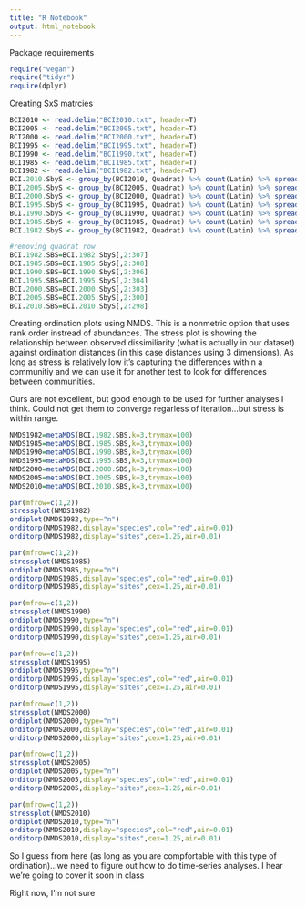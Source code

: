 ```yaml
---
title: "R Notebook"
output: html_notebook
---
```


Package requirements

```r
require("vegan") 
require("tidyr")
require(dplyr)
```

Creating SxS matrcies

```r

BCI2010 <- read.delim("BCI2010.txt", header=T)
BCI2005 <- read.delim("BCI2005.txt", header=T)
BCI2000 <- read.delim("BCI2000.txt", header=T)
BCI1995 <- read.delim("BCI1995.txt", header=T)
BCI1990 <- read.delim("BCI1990.txt", header=T)
BCI1985 <- read.delim("BCI1985.txt", header=T)
BCI1982 <- read.delim("BCI1982.txt", header=T)
BCI.2010.SbyS <- group_by(BCI2010, Quadrat) %>% count(Latin) %>% spread(key=Latin, value=n , fill=0)
BCI.2005.SbyS <- group_by(BCI2005, Quadrat) %>% count(Latin) %>% spread(key=Latin, value=n , fill=0)
BCI.2000.SbyS <- group_by(BCI2000, Quadrat) %>% count(Latin) %>% spread(key=Latin, value=n , fill=0)
BCI.1995.SbyS <- group_by(BCI1995, Quadrat) %>% count(Latin) %>% spread(key=Latin, value=n , fill=0)
BCI.1990.SbyS <- group_by(BCI1990, Quadrat) %>% count(Latin) %>% spread(key=Latin, value=n , fill=0)
BCI.1985.SbyS <- group_by(BCI1985, Quadrat) %>% count(Latin) %>% spread(key=Latin, value=n , fill=0)
BCI.1982.SbyS <- group_by(BCI1982, Quadrat) %>% count(Latin) %>% spread(key=Latin, value=n , fill=0)

#removing quadrat row
BCI.1982.SBS=BCI.1982.SbyS[,2:307]
BCI.1985.SBS=BCI.1985.SbyS[,2:308]
BCI.1990.SBS=BCI.1990.SbyS[,2:306]
BCI.1995.SBS=BCI.1995.SbyS[,2:304]
BCI.2000.SBS=BCI.2000.SbyS[,2:303]
BCI.2005.SBS=BCI.2005.SbyS[,2:300]
BCI.2010.SBS=BCI.2010.SbyS[,2:298]
```

Creating ordination plots using NMDS.  This is a nonmetric option that uses rank order instread of abundances.  The stress plot is showing the relationship between observed dissimiliarity (what is actually in our dataset) against ordination distances (in this case distances using 3 dimensions).  As long as stress is relatively low it's capturing the differences within a communitiy and we can use it for another test to look for differences between communities.

Ours are not excellent, but good enough to be used for further analyses I think.  Could not get them to converge regarless of iteration...but stress is within range.

```r
NMDS1982=metaMDS(BCI.1982.SBS,k=3,trymax=100)
NMDS1985=metaMDS(BCI.1985.SBS,k=3,trymax=100)
NMDS1990=metaMDS(BCI.1990.SBS,k=3,trymax=100)
NMDS1995=metaMDS(BCI.1995.SBS,k=3,trymax=100)
NMDS2000=metaMDS(BCI.2000.SBS,k=3,trymax=100)
NMDS2005=metaMDS(BCI.2005.SBS,k=3,trymax=100)
NMDS2010=metaMDS(BCI.2010.SBS,k=3,trymax=100)

par(mfrow=c(1,2))
stressplot(NMDS1982)
ordiplot(NMDS1982,type="n")
orditorp(NMDS1982,display="species",col="red",air=0.01)
orditorp(NMDS1982,display="sites",cex=1.25,air=0.01)

par(mfrow=c(1,2))
stressplot(NMDS1985)
ordiplot(NMDS1985,type="n")
orditorp(NMDS1985,display="species",col="red",air=0.01)
orditorp(NMDS1985,display="sites",cex=1.25,air=0.01)

par(mfrow=c(1,2))
stressplot(NMDS1990)
ordiplot(NMDS1990,type="n")
orditorp(NMDS1990,display="species",col="red",air=0.01)
orditorp(NMDS1990,display="sites",cex=1.25,air=0.01)

par(mfrow=c(1,2))
stressplot(NMDS1995)
ordiplot(NMDS1995,type="n")
orditorp(NMDS1995,display="species",col="red",air=0.01)
orditorp(NMDS1995,display="sites",cex=1.25,air=0.01)

par(mfrow=c(1,2))
stressplot(NMDS2000)
ordiplot(NMDS2000,type="n")
orditorp(NMDS2000,display="species",col="red",air=0.01)
orditorp(NMDS2000,display="sites",cex=1.25,air=0.01)

par(mfrow=c(1,2))
stressplot(NMDS2005)
ordiplot(NMDS2005,type="n")
orditorp(NMDS2005,display="species",col="red",air=0.01)
orditorp(NMDS2005,display="sites",cex=1.25,air=0.01)

par(mfrow=c(1,2))
stressplot(NMDS2010)
ordiplot(NMDS2010,type="n")
orditorp(NMDS2010,display="species",col="red",air=0.01)
orditorp(NMDS2010,display="sites",cex=1.25,air=0.01)
```

So I guess from here (as long as you are compfortable with this type of ordination)...we need to figure out how to do time-series analyses.  I hear we're going to cover it soon in class

Right now, I'm not sure


```r

```
